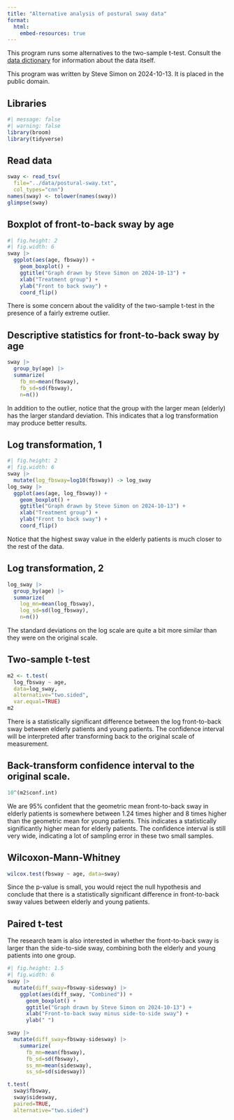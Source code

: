 ```yaml
---
title: "Alternative analysis of postural sway data"
format: 
  html:
    embed-resources: true
---
```


This program runs some alternatives to the two-sample t-test. Consult the [data dictionary][dic] for information about the data itself.

[dic]: https://github.com/pmean/data/blob/main/files/postural-sway.yaml

This program was written by Steve Simon on 2024-10-13. It is placed in the public domain.


## Libraries

```r
#| message: false
#| warning: false
library(broom)
library(tidyverse)
```

## Read data

```r
sway <- read_tsv(
  file="../data/postural-sway.txt",
  col_types="cnn")
names(sway) <- tolower(names(sway))
glimpse(sway)
```

## Boxplot of front-to-back sway by age

```r
#| fig.height: 2
#| fig.width: 6
sway |>
  ggplot(aes(age, fbsway)) +
    geom_boxplot() +
    ggtitle("Graph drawn by Steve Simon on 2024-10-13") +
    xlab("Treatment group") +
    ylab("Front to back sway") +
    coord_flip()
```

There is some concern about the validity of the two-sample t-test in the presence of a fairly extreme outlier.

## Descriptive statistics for front-to-back sway by age

```r
sway |>
  group_by(age) |>
  summarize(
    fb_mn=mean(fbsway),
    fb_sd=sd(fbsway),
    n=n())
```

In addition to the outlier, notice that the group with the larger mean (elderly) has the larger standard deviation. This indicates that a log transformation may produce better results.

## Log transformation, 1

```r
#| fig.height: 2
#| fig.width: 6
sway |>
  mutate(log_fbsway=log10(fbsway)) -> log_sway
log_sway |>
  ggplot(aes(age, log_fbsway)) +
    geom_boxplot() +
    ggtitle("Graph drawn by Steve Simon on 2024-10-13") +
    xlab("Treatment group") +
    ylab("Front to back sway") +
    coord_flip()
```

Notice that the highest sway value in the elderly patients is much closer to the rest of the data.

## Log transformation, 2

```r
log_sway |>
  group_by(age) |>
  summarize(
    log_mn=mean(log_fbsway),
    log_sd=sd(log_fbsway),
    n=n())
```

The standard deviations on the log scale are quite a bit more similar than they were on the original scale.

## Two-sample t-test

```r
m2 <- t.test(
  log_fbsway ~ age, 
  data=log_sway,
  alternative="two.sided",
  var.equal=TRUE)
m2
```

There is a statistically significant difference between the log front-to-back sway between elderly patients and young patients. The confidence interval will be interpreted after transforming back to the original scale of measurement.

## Back-transform confidence interval to the original scale.

```r
10^(m2$conf.int)
```

We are 95% confident that the geometric mean front-to-back sway in elderly patients is somewhere between 1.24 times higher and 8 times higher than the geometric mean for young patients. This indicates a statistically significantly higher mean for elderly patients. The confidence interval is still very wide, indicating a lot of sampling error in these two small samples.

## Wilcoxon-Mann-Whitney

```r
wilcox.test(fbsway ~ age, data=sway)
```

Since the p-value is small, you would reject the null hypothesis and conclude that there is a statistically significant difference in front-to-back sway values between elderly and young patients.

## Paired t-test

The research team is also interested in whether the front-to-back sway is larger than the side-to-side sway, combining both the elderly and young patients into one group.

```r
#| fig.height: 1.5
#| fig.width: 6
sway |>
  mutate(diff_sway=fbsway-sidesway) |>
    ggplot(aes(diff_sway, "Combined")) +
      geom_boxplot() +
      ggtitle("Graph drawn by Steve Simon on 2024-10-13") +
      xlab("Front-to-back sway minus side-to-side sway") +
      ylab(" ")
```

```r
sway |>
  mutate(diff_sway=fbsway-sidesway) |>
    summarize(
      fb_mn=mean(fbsway),
      fb_sd=sd(fbsway),
      ss_mn=mean(sidesway),
      ss_sd=sd(sidesway))
```

```r
t.test(
  sway$fbsway, 
  sway$sidesway,
  paired=TRUE,
  alternative="two.sided")
```